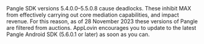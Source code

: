 <Callout type="note">
Pangle <Abbr>SDK</Abbr> versions 5.4.0.0–5.5.0.8 cause deadlocks.
These inhibit MAX from effectively carrying out core mediation capabilities, and impact revenue.
For this reason, as of <time datetime="2023-11-28">28 November 2023 these versions of</time> Pangle are filtered from auctions.
AppLovin encourages you to update to the latest Pangle Android <Abbr>SDK</Abbr> (5.6.0.1 or later) as soon as you can.
</Callout>
